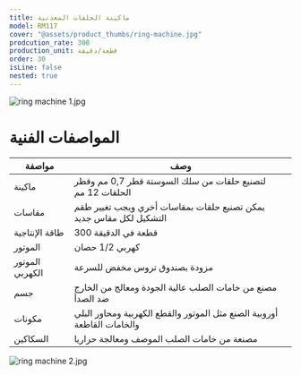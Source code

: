 ```yaml
---
title: ماكينة الحلقات المعدنية
model: RM117
cover: "@assets/product_thumbs/ring-machine.jpg"
prodcution_rate: 300
production_unit: قطعة/دقيقة
order: 30
isLine: false
nested: true
---
```



<ProductTabs />

![ring machine 1.jpg](@assets/article_images/ring-machine/ring-machine-1.jpg)

# المواصفات الفنية

| مواصفة          | وصف                                                                     |
| --------------- | ----------------------------------------------------------------------- |
| ماكينة          | لتصنيع حلقات من سلك السوستة قطر 0,7 مم وقطر الحلقات 12 مم               |
| مقاسات          | يمكن تصنيع حلقات بمقاسات أخري ويجب تغيير طقم التشكيل لكل مقاس جديد      |
| طاقة الإنتاجية  | 300 قطعة في الدقيقة                                                     |
| الموتور         | كهربي 1/2 حصان                                                          |
| الموتور الكهربي | مزودة بصندوق تروس مخفض للسرعة                                           |
| جسم             | مصنع من خامات الصلب عالية الجودة ومعالج من الخارج ضد الصدأ              |
| مكونات          | أوروبية الصنع مثل الموتور والقطع الكهربية ومحاور البلي والخامات القاطعة |
| السكاكين        | مصنعة من خامات الصلب الموصف ومعالجة حراريا                              |

![ring machine 2.jpg](@assets/article_images/ring-machine/ring-machine-2.jpg)
